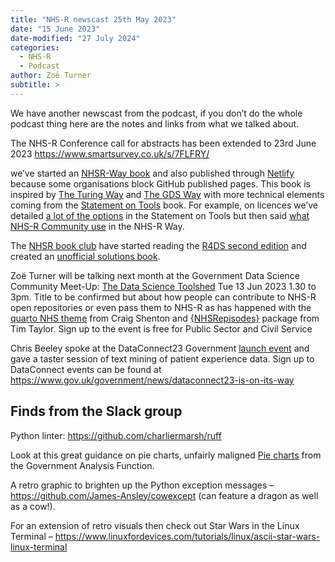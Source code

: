 ```yaml
---
title: "NHS-R newscast 25th May 2023"
date: "15 June 2023"
date-modified: "27 July 2024"
categories:
  - NHS-R
  - Podcast
author: Zoë Turner
subtitle: >
---
```


We have another newscast from the podcast, if you don't do the whole podcast thing here are the notes and links from what we talked about.

The NHS-R Conference call for abstracts has been extended to 23rd June 2023 <https://www.smartsurvey.co.uk/s/7FLFRY/>

we've started an [NHSR-Way book](https://nhs-r-community.github.io/NHSR-way/) and also published through [Netlify](https://nhsr-way.netlify.app/) because some organisations block GitHub published pages. This book is inspired by [The Turing Way](https://www.the-turing-way.netlify.app/) and [The GDS Way](https://gds-way.cloudapps.digital/) with more technical elements coming from the [Statement on Tools](https://nhs-r-community.github.io/statements-on-tools/) book. For example, on licences we've detailed [a lot of the options](https://nhs-r-community.github.io/statements-on-tools/open-code-in-the-nhs.html#licenceslicenses) in the Statement on Tools but then said [what NHS-R Community use](https://nhs-r-community.github.io/NHSR-way/style-guides.html#licenceslicenses) in the NHS-R Way.

The [NHSR book club](https://github.com/nhs-r-community/book_group) have started reading the [R4DS second edition](https://r4ds.hadley.nz/) and created an [unofficial solutions book](https://nhs-r-community.github.io/r4ds-ed2-exercise-solutions/).

Zoë Turner will be talking next month at the Government Data Science Community Meet-Up: [The Data Science Toolshed](https://www.eventbrite.co.uk/e/government-data-science-community-meet-up-the-data-science-toolshed-tickets-578774920367) Tue 13 Jun 2023 1.30 to 3pm. Title to be confirmed but about how people can contribute to NHS-R open repositories or even pass them to NHS-R as has happened with the [quarto NHS theme](https://github.com/nhs-r-community/quarto-nhs-theme) from Craig Shenton and [{NHSRepisodes}](https://github.com/nhs-r-community/NHSRepisodes) package from Tim Taylor. Sign up to the event is free for Public Sector and Civil Service

Chris Beeley spoke at the DataConnect23 Government [launch event](https://www.eventbrite.co.uk/e/dataconnect23-launch-event-tickets-546319846367) and gave a taster session of text mining of patient experience data. Sign up to DataConnect events can be found at <https://www.gov.uk/government/news/dataconnect23-is-on-its-way>

## **Finds from the Slack group**

Python linter: <https://github.com/charliermarsh/ruff>

Look at this great guidance on pie charts, unfairly maligned [Pie charts](https://analysisfunction.civilservice.gov.uk/support/communicating-analysis/introduction-to-data-visualisation-e-learning/module-9-pie-charts/) from the Government Analysis Function.

A retro graphic to brighten up the Python exception messages – <https://github.com/James-Ansley/cowexcept> (can feature a dragon as well as a cow!).

For an extension of retro visuals then check out Star Wars in the Linux Terminal – <https://www.linuxfordevices.com/tutorials/linux/ascii-star-wars-linux-terminal>
